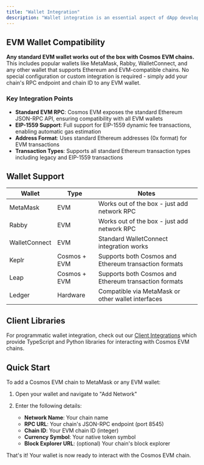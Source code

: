 ```yaml
---
title: "Wallet Integration"
description: "Wallet integration is an essential aspect of dApp development that allows users to securely interact with blockchain-based applications."
---
```


## EVM Wallet Compatibility[​](#evm-wallet-compatibility "Direct link to EVM Wallet Compatibility")

**Any standard EVM wallet works out of the box with Cosmos EVM chains.** This includes popular wallets like MetaMask, Rabby, WalletConnect, and any other wallet that supports Ethereum and EVM-compatible chains. No special configuration or custom integration is required - simply add your chain's RPC endpoint and chain ID to any EVM wallet.

### Key Integration Points[​](#key-integration-points "Direct link to Key Integration Points")

* **Standard EVM RPC**: Cosmos EVM exposes the standard Ethereum JSON-RPC API, ensuring compatibility with all EVM wallets
* **EIP-1559 Support**: Full support for EIP-1559 dynamic fee transactions, enabling automatic gas estimation
* **Address Format**: Uses standard Ethereum addresses (0x format) for EVM transactions
* **Transaction Types**: Supports all standard Ethereum transaction types including legacy and EIP-1559 transactions

## Wallet Support[​](#wallet-support "Direct link to Wallet Support")

| Wallet        | Type         | Notes                                                 |
| ------------- | ------------ | ----------------------------------------------------- |
| MetaMask      | EVM          | Works out of the box - just add network RPC           |
| Rabby         | EVM          | Works out of the box - just add network RPC           |
| WalletConnect | EVM          | Standard WalletConnect integration works              |
| Keplr         | Cosmos + EVM | Supports both Cosmos and Ethereum transaction formats |
| Leap          | Cosmos + EVM | Supports both Cosmos and Ethereum transaction formats |
| Ledger        | Hardware     | Compatible via MetaMask or other wallet interfaces    |

## Client Libraries[​](#client-libraries "Direct link to Client Libraries")

For programmatic wallet integration, check out our [Client Integrations](/develop/tools/client-integrations) which provide TypeScript and Python libraries for interacting with Cosmos EVM chains.

## Quick Start[​](#quick-start "Direct link to Quick Start")

To add a Cosmos EVM chain to MetaMask or any EVM wallet:

1. Open your wallet and navigate to "Add Network"

2. Enter the following details:

   * **Network Name**: Your chain name
   * **RPC URL**: Your chain's JSON-RPC endpoint (port 8545)
   * **Chain ID**: Your EVM chain ID (integer)
   * **Currency Symbol**: Your native token symbol
   * **Block Explorer URL**: (optional) Your chain's block explorer

That's it! Your wallet is now ready to interact with the Cosmos EVM chain.


